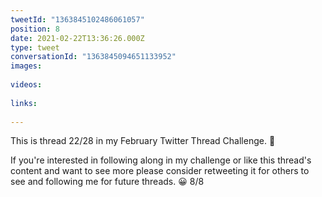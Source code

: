 ```yaml
---
tweetId: "1363845102486061057"
position: 8
date: 2021-02-22T13:36:26.000Z
type: tweet
conversationId: "1363845094651133952"
images:
  
videos:
  
links:
  
---
```

This is thread 22/28 in my February Twitter Thread Challenge. 📆

If you're interested in following along in my challenge or like this thread's content and want to see more please consider retweeting it for others to see and following me for future threads. 😀 8/8
